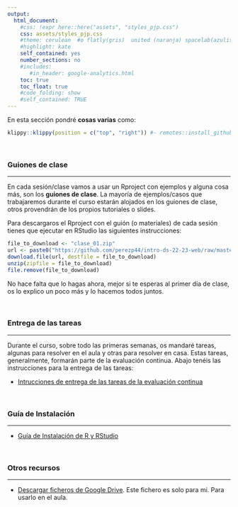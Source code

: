 ```yaml
---
output:
  html_document:
    #css: !expr here::here("assets", "styles_pjp.css") 
    css: assets/styles_pjp.css
    #theme: cerulean  #o flatly(gris)  united (naranja) spacelab(azulito) o yeti o faltly o sandstone
    #highlight: kate 
    self_contained: yes
    number_sections: no
    #includes:
       #in_header: google-analytics.html
    toc: true
    toc_float: true
    #code_folding: show
    #self_contained: TRUE
---
```



<div class = "blue">
En esta sección pondré **cosas varias** como: 
</div>



```r
klippy::klippy(position = c("top", "right")) #- remotes::install_github("rlesur/klippy")
```


<br>

### **Guiones de clase**

------------------------------

En cada sesión/clase vamos a usar un Rproject con ejemplos y alguna cosa más, son los **guiones de clase**. La mayoría de ejemplos/casos que trabajaremos durante el curso estarán alojados en los guiones de clase, otros provendrán de los propios tutoriales o slides.


Para descargaros el Rproject con el guión (o materiales) de cada sesión tienes que ejecutar en RStudio las siguientes instrucciones:

```r
file_to_download <- "clase_01.zip" 
url <- paste0("https://github.com/perezp44/intro-ds-22-23-web/raw/master/guiones-de-clase/", file_to_download)
download.file(url, destfile = file_to_download)
unzip(zipfile = file_to_download)
file.remove(file_to_download)
```

No hace falta que lo hagas ahora, mejor si te esperas al primer día de clase, os lo explico un poco más y lo hacemos todos juntos.



<br>

### **Entrega de las tareas**

-------------------


Durante el curso, sobre todo las primeras semanas, os mandaré tareas, algunas para resolver en el aula y otras para resolver en casa. Estas tareas, generalmente, formarán parte de la evaluación continua. Abajo tenéis las instrucciones para la entrega de las tareas:

- [Intrucciones de entrega de las tareas de la evaluación continua](./mas-recursos/04_como-entregar-las-tareas-uploader.html){target="_blank"}


<br>

### **Guía de Instalación**

-------------------


- [Guía de Instalación de R y RStudio](./mas-recursos/01_instrucciones-instalacion.html){target="_blank"}



<br>

### **Otros recursos**

-------------------

- [Descargar ficheros de Google Drive](./mas-recursos/05_bajar-google-drive.html){target="_blank"}. Este fichero es solo para mi. Para usarlo en el aula.


<br><br>

<div class="tocify-extend-page" data-unique="tocify-extend-page" style="height: 0;"></div>
